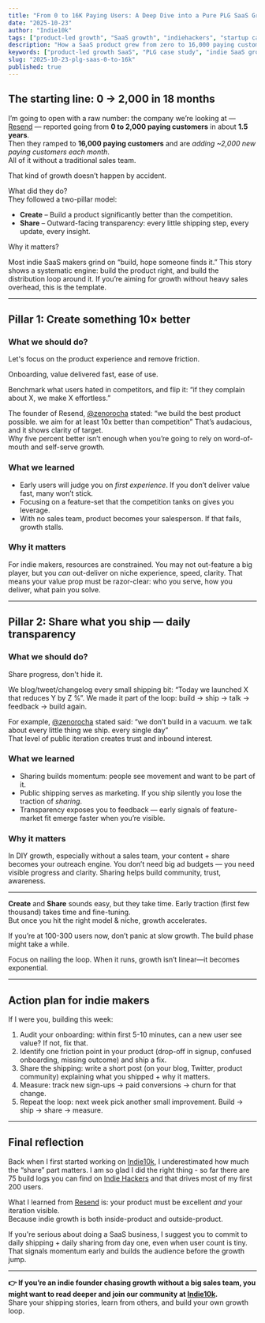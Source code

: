 ```yaml
---
title: "From 0 to 16K Paying Users: A Deep Dive into a Pure PLG SaaS Growth Story"
date: "2025-10-23"
author: "Indie10k"
tags: ["product-led growth", "SaaS growth", "indiehackers", "startup case study", "PLG"]
description: "How a SaaS product grew from zero to 16,000 paying customers with no sales team — just product-led growth (PLG). What we can learn from the build-share approach."
keywords: ["product-led growth SaaS", "PLG case study", "indie SaaS growth", "indiehackers growth story"]
slug: "2025-10-23-plg-saas-0-to-16k"
published: true
---
```


## The starting line: 0 → 2,000 in 18 months  
I’m going to open with a raw number: the company we’re looking at — [Resend](https://resend.email) — reported going from **0 to 2,000 paying customers** in about **1.5 years**.  
Then they ramped to **16,000 paying customers** and are *adding ~2,000 new paying customers each month*.  
All of it without a traditional sales team.  

That kind of growth doesn’t happen by accident.

What did they do?  
They followed a two-pillar model:  
- **Create** – Build a product significantly better than the competition.  
- **Share** – Outward-facing transparency: every little shipping step, every update, every insight.

Why it matters?

Most indie SaaS makers grind on “build, hope someone finds it.” This story shows a systematic engine: build the product right, and build the distribution loop around it. If you’re aiming for growth without heavy sales overhead, this is the template.

---

## Pillar 1: Create something 10× better  
### What we should do?

Let's focus on the product experience and remove friction.

Onboarding, value delivered fast, ease of use.

Benchmark what users hated in competitors, and flip it: “if they complain about X, we make X  effortless.”

The founder of Resend, [@zenorocha](https://x.com/zenorocha) stated: “we build the best product possible. we aim for at least 10x better than competition” That’s audacious, and it shows clarity of target.  
Why five percent better isn’t enough when you’re going to rely on word-of-mouth and self-serve growth.

### What we learned  
- Early users will judge you on *first experience*. If you don’t deliver value fast, many won’t stick.  
- Focusing on a feature-set that the competition tanks on gives you leverage.  
- With no sales team, product becomes your salesperson. If that fails, growth stalls.

### Why it matters  
For indie makers, resources are constrained. You may not out-feature a big player, but you *can* out-deliver on niche experience, speed, clarity. That means your value prop must be razor-clear: who you serve, how you deliver, what pain you solve.

---

## Pillar 2: Share what you ship — daily transparency  
### What we should do?  

Share progress, don't hide it.

We blog/tweet/changelog every small shipping bit: “Today we launched X that reduces Y by Z %”. We made it part of the loop: build → ship → talk → feedback → build again.

For example, [@zenorocha](https://x.com/zenorocha) stated said: “we don’t build in a vacuum. we talk about every little thing we ship. every single day”  
That level of public iteration creates trust and inbound interest.

### What we learned  
- Sharing builds momentum: people see movement and want to be part of it.  
- Public shipping serves as marketing. If you ship silently you lose the traction of *sharing*.  
- Transparency exposes you to feedback — early signals of feature-market fit emerge faster when you’re visible.

### Why it matters  
In DIY growth, especially without a sales team, your content + share becomes your outreach engine. You don’t need big ad budgets — you need visible progress and clarity. Sharing helps build community, trust, awareness.

---

**Create** and **Share** sounds easy, but they take time. Early traction (first few thousand) takes time and fine-tuning.  
But once you hit the right model & niche, growth accelerates.

If you’re at 100-300 users now, don’t panic at slow growth.
The build phase might take a while.

Focus on nailing the loop. When it runs, growth isn’t linear—it becomes exponential.

---

## Action plan for indie makers  
If I were you, building this week:  
1. Audit your onboarding: within first 5-10 minutes, can a new user see value? If not, fix that.  
2. Identify one friction point in your product (drop-off in signup, confused onboarding, missing outcome) and ship a fix.  
3. Share the shipping: write a short post (on your blog, Twitter, product community) explaining what you shipped + why it matters.  
4. Measure: track new sign-ups → paid conversions → churn for that change.  
5. Repeat the loop: next week pick another small improvement. Build → ship → share → measure.

---

## Final reflection  
Back when I first started working on [Indie10k](https://indie10k.com), I underestimated how much the “share” part matters.
I am so glad I did the right thing - so far there are 75 build logs you can find on [Indie Hackers](https://indiehackers.com/product/indie10k) and that drives most of my first 200 users.

What I learned from [Resend](https://resend.email) is: your product must be excellent *and* your iteration visible.  
Because indie growth is both inside-product and outside-product.

If you're serious about doing a SaaS business, I suggest you to commit to daily shipping + daily sharing from day one, even when user count is tiny. That signals momentum early and builds the audience before the growth jump.

---

**👉 If you’re an indie founder chasing growth without a big sales team, you might want to read deeper and join our community at [Indie10k](https://indie10k.com?utm_source=indie10k.com).**  
Share your shipping stories, learn from others, and build your own growth loop.
